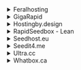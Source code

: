 <details>

<summary>Feralhosting</summary>

- Host `https://<hostname>.feralhosting.com/<username>/qbittorrent`
- TLS: Disabled
- Username: `<username>`
- Password: `<password>`
- Basic Auth: Disabled

</details>

<details>

<summary>GigaRapid</summary>

- Host `https://<hostname>/` (Each application has a **unique hostname**, which can be found on the apps page)
- TLS: Enabled
- Username: `<username>`
- Password: `<password>`
- Basic Auth: Disabled

</details>

<details>

<summary>Hostingby.design</summary>

- Host `https://<hostname>.itsby.design/qbittorrent`
- TLS: Enabled
- Username: `<username>`
- Password: `<password>`
- Basic Auth: Enabled
- Username: `<username>`
- Password: `<password>`

</details>

<details>

<summary>RapidSeedbox - Lean</summary>

Grab your unique qBittorrent url from the from your `Services` page.

- Host `https://<username>-qb.<hostname>.seedbox.vip/`
- Basic Auth: Enabled
- Username: `<username>`
- Password: `<password>`

</details>

<details>

<summary>Seedhost.eu</summary>

- Host: `https://<hostname>.seedhost.eu/<username>/qbittorrent/`
- TLS: Enabled
- Username: `<username>`
- Password: `<password>`
- Basic Auth: Disabled

</details>

<details>

<summary>Seedit4.me</summary>

- Host `localhost:9148`
- TLS: Disabled
- Username: `seedit4me`
- Password: `<your slot password>`
- Basic Auth: Disabled

</details>

<details>

<summary>Ultra.cc</summary>

- Host: `https://<username>.<hostname>.usbx.me/qbittorrent`
- TLS: Enabled
- Username: `<username>`
- Password: `<password>`
- Basic Auth: Disabled

</details>

<details>

<summary>Whatbox.ca</summary>

- Host: `https://qbittorrent.<yourdomain>.box.ca`
- TLS: Enabled
- Basic auth: Disabled
- Username: `<username>`
- Password `<password>`

</details>
